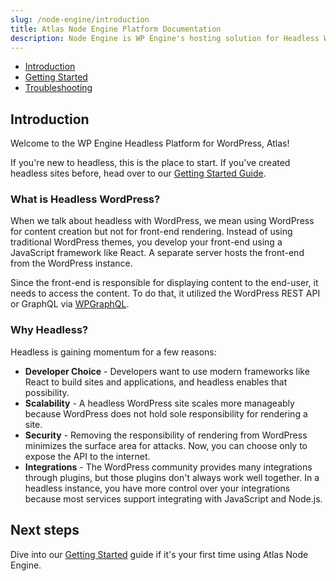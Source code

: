 ```yaml
---
slug: /node-engine/introduction
title: Atlas Node Engine Platform Documentation
description: Node Engine is WP Engine's hosting solution for Headless WordPress applications. Headless apps are split into a WordPress backend and a separate Node frontend. With Node Engine you get the premier WordPress hosting experience and state of the art Node hosting combined into one!
---
```


- [Introduction](#introduction)
- [Getting Started](./guides/getting-started)
- [Troubleshooting](./guides/troubleshooting)

## Introduction

Welcome to the WP Engine Headless Platform for WordPress, Atlas!

If you're new to headless, this is the place to start. If you've created headless sites before, head over to our [Getting Started Guide](./guides/getting-started).

### What is Headless WordPress?

When we talk about headless with WordPress, we mean using WordPress for content creation but not for front-end rendering. Instead of using traditional WordPress themes, you develop your front-end using a JavaScript framework like React. A separate server hosts the front-end from the WordPress instance.

Since the front-end is responsible for displaying content to the end-user, it needs to access the content. To do that, it utilized the WordPress REST API or GraphQL via [WPGraphQL](https://www.wpgraphql.com/).

### Why Headless?

Headless is gaining momentum for a few reasons:

- **Developer Choice** - Developers want to use modern frameworks like React to build sites and applications, and headless enables that possibility.
- **Scalability** - A headless WordPress site scales more manageably because WordPress does not hold sole responsibility for rendering a site.
- **Security** - Removing the responsibility of rendering from WordPress minimizes the surface area for attacks. Now, you can choose only to expose the API to the internet.
- **Integrations** - The WordPress community provides many integrations through plugins, but those plugins don't always work well together. In a headless instance, you have more control over your integrations because most services support integrating with JavaScript and Node.js.

## Next steps

Dive into our [Getting Started](./guides/getting-started) guide if it's your first time using Atlas Node Engine.